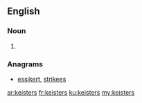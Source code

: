 ==English==

===Noun===
{{head|en|noun plural form}}

# {{plural of|keister|lang=en}}

===Anagrams===
* [[essikert#English|essikert]], [[strikees#English|strikees]]

[[ar:keisters]]
[[fr:keisters]]
[[ku:keisters]]
[[my:keisters]]